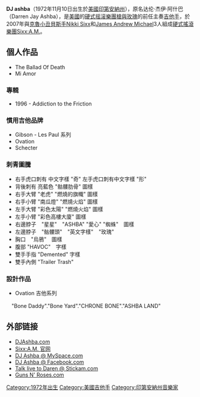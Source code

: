 {{Infobox musical artist
| Name                = DJ Ashba
| Birth               = 
| Img                 = DJ Ashba.jpg
| Img_capt            = 
| Img_size            = 230px
| Landscape           = 
| Background          = solo_singer
| Birth_name          = Darren Jay Ashba
| Alias               = 
| Born                = 1972年11月10日
| Origin              = [[美國|美國]][[印第安納州|印第安納州]][[蒙蒂塞洛|蒙蒂塞洛]]
| Instrument          = [[吉他|吉他]]、[[爵士鼓|爵士鼓]]、[[打击乐器|打击乐器]]、[[钢琴|钢琴]]、[[歌唱|声乐]]、[[键盘乐器|键盘乐器]]
| Genre               = [[硬式摇滚|硬式摇滚]]、[[华丽金属|华丽金属]]、[[流行摇滚|流行摇滚]]
| Occupation          = [[音乐家|音乐家]]、[[吉他手|吉他手]]、[[作曲家|作曲家]]、[[音樂製作人|音樂製作人]]、刺青師、[[指挥家|指挥家]]
| Years_active        = 
| Label               = Eleven Seven Music
| Associated_acts     = [[Sixx:A.M.|Sixx:A.M.]]、[[Beautiful_Creatures|Beautiful Creatures]]、[[Guns_N'_Roses|Guns N' Roses]]、[[BulletBoys|BulletBoys]]
| URL                 = [http://www.djashba.com Official Site]
}}
'''DJ ashba'''（1972年11月10日出生於[[美國|美國]][[印第安納州|印第安納州]]），原名达伦·杰伊·阿什巴（Darren Jay Ashba），是[[美國|美國]]的[[硬式摇滚|硬式摇滚]][[樂團|樂團]][[槍與玫瑰|槍與玫瑰]]的前任主奏[[吉他手|吉他手]]，於2007年與[[克魯小丑|克魯小丑]][[貝斯手|貝斯手]][[Nikki_Sixx|Nikki Sixx]]和[[James_Andrew_Michael|James Andrew Michael]]3人組成[[硬式搖滾|硬式搖滾]][[樂團|樂團]][[Sixx:A.M.|Sixx:A.M.]]。

== 個人作品 ==
* The Ballad Of Death
* Mi Amor
=== 專輯 ===
* 1996 - Addiction to the Friction
=== 慣用吉他品牌 ===
* Gibson - Les Paul 系列
* Ovation
* Schecter

=== 刺青圖騰 ===
* 右手虎口刺有 中文字樣 "奇" 左手虎口刺有中文字樣 "形"
* 背後刺有 亮藍色 "骷髏肋骨" 圖樣
* 右手大臂 "老虎" "燃燒的旗幟" 圖樣
* 右手小臂 "南瓜燈" "燃燒火焰" 圖樣
* 左手大臂 "彩色太陽" "燃燒火焰" 圖樣
* 左手小臂 "彩色高樓大廈" 圖樣
* 右邊脖子　"星星"　"ASHBA" "愛心" "蜘蛛"　圖樣
* 左邊脖子　"骷髏頭"　"英文字樣"　"玫瑰"
* 胸口　"烏鴉"　圖樣
* 腹部 "HAVOC"　字樣
* 雙手手指 "Demented" 字樣
* 雙手內側 "Trailer Trash"

=== 設計作品 ===
* Ovation 吉他系列
　"Bone Daddy"."Bone Yard"."CHRONE BONE"."ASHBA LAND"

== 外部链接 ==
* [http://www.djashba.com DJAshba.com]{{Wayback|url=http://www.djashba.com/ |date=20110223180006 }}
* [http://www.sixxammusic.com Sixx:A.M. 官网]{{Wayback|url=http://www.sixxammusic.com/ |date=20200818214837 }}
* [http://www.myspace.com/djashba DJ Ashba @ MySpace.com]{{Wayback|url=http://www.myspace.com/djashba |date=20090912002008 }}
* [http://www.facebook.com/profile.php?id=701824213 DJ Ashba @ Facebook.com]{{Wayback|url=http://www.facebook.com/profile.php?id=701824213 |date=20160121161026 }}
* [https://web.archive.org/web/20090423062803/http://stickam.com/djashba Talk live to Daren @ Stickam.com]
* [https://web.archive.org/web/20120102152252/http://gunsnroses.com/ Guns N' Roses.com]

{{Authority control}}
[[Category:1972年出生|Category:1972年出生]]
[[Category:美國吉他手|Category:美國吉他手]]
[[Category:印第安納州音樂家|Category:印第安納州音樂家]]